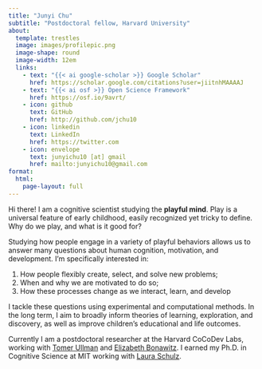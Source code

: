 ```yaml
---
title: "Junyi Chu"
subtitle: "Postdoctoral fellow, Harvard University"
about: 
  template: trestles
  image: images/profilepic.png
  image-shape: round
  image-width: 12em
  links:
    - text: "{{< ai google-scholar >}} Google Scholar"
      href: https://scholar.google.com/citations?user=jiitnhMAAAAJ
    - text: "{{< ai osf >}} Open Science Framework"
      href: https://osf.io/9avrt/
    - icon: github
      text: GitHub
      href: http://github.com/jchu10
    - icon: linkedin
      text: LinkedIn
      href: https://twitter.com
    - icon: envelope
      text: junyichu10 [at] gmail
      href: mailto:junyichu10@gmail.com
format:
  html:
    page-layout: full
---
```


Hi there! I am a cognitive scientist studying the **playful mind**. Play is a universal feature of early childhood, easily recognized yet tricky to define. Why do we play, and what is it good for? 

Studying how people engage in a variety of playful behaviors allows us to answer many questions about human cognition, motivation, and development. 
I'm specifically interested in:

(1) How people flexibly create, select, and solve new problems;
(2) When and why we are motivated to do so;
(3) How these processes change as we interact, learn, and develop

I tackle these questions using experimental and computational methods. 
In the long term, I aim to broadly inform theories of learning, exploration, and discovery, as well as improve children's educational and life outcomes. 

Currently I am a postdoctoral researcher at the Harvard CoCoDev Labs, working with [Tomer Ullman](https://cocodev.org) and [Elizabeth Bonawitz](https://projects.iq.harvard.edu/ccdlab/home). 
I earned my Ph.D. in Cognitive Science at MIT working with [Laura Schulz](https://eccl.mit.edu).

<!-- My current research examines one distinguishing element of play: the creation of new problems and plans. I'm interested in questions such as: (1) How do people propose new goals, including games to play, problems to solve, and questions to ask? (2) How do we flexibly assess and select among these goals, and create new plans and hypotheses to achieve them? (3) When and why is it intrinsically rewarding to engage in these activities? -->

